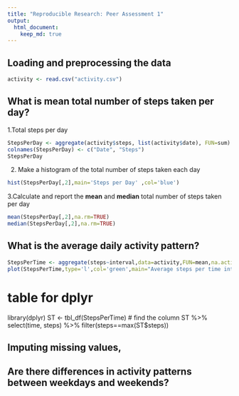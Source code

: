 ```yaml
---
title: "Reproducible Research: Peer Assessment 1"
output: 
  html_document:
    keep_md: true
---
```



## Loading and preprocessing the data
```r
activity <- read.csv("activity.csv")
```

## What is mean total number of steps taken per day?
1.Total steps per day
```r
StepsPerDay <- aggregate(activity$steps, list(activity$date), FUN=sum)
colnames(StepsPerDay) <- c("Date", "Steps")
StepsPerDay
```
2. Make a histogram of the total number of steps taken each day

```r
hist(StepsPerDay[,2],main='Steps per Day' ,col='blue')
```
3.Calculate and report the **mean** and **median** total number of steps taken per day

```r
mean(StepsPerDay[,2],na.rm=TRUE)
median(StepsPerDay[,2],na.rm=TRUE)
```
## What is the average daily activity pattern?
```r
StepsPerTime <- aggregate(steps~interval,data=activity,FUN=mean,na.action=na.omit)
plot(StepsPerTime,type='l',col='green',main="Average steps per time interval",xlab="Time" ,ylab="Steps")
```

# table for dplyr

library(dplyr)
ST <- tbl_df(StepsPerTime)
# find the column
ST %>% select(time, steps) %>% filter(steps==max(ST$steps))


## Imputing missing values,



## Are there differences in activity patterns between weekdays and weekends?
